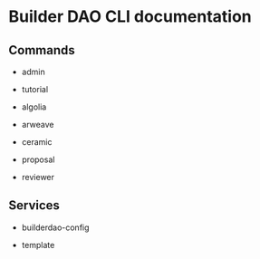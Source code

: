 
# Builder DAO CLI documentation

## Commands

- admin

- tutorial

- algolia

- arweave

- ceramic

- proposal

- reviewer

## Services

- builderdao-config

- template

<Authors path="apps/docs/pages/builderdao-cli.mdx" />

